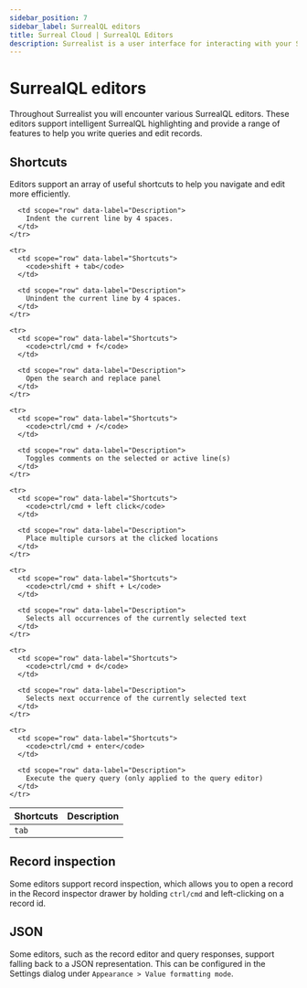 ```yaml
---
sidebar_position: 7
sidebar_label: SurrealQL editors
title: Surreal Cloud | SurrealQL Editors
description: Surrealist is a user interface for interacting with your SurrealDB database visually. It enables you to seamlessly connect to any SurrealDB instance, allowing you to execute queries, explore your tables, design your schemas, and much more.
---
```


# SurrealQL editors

Throughout Surrealist you will encounter various SurrealQL editors. These editors support intelligent SurrealQL highlighting and provide a range of features to help you write queries and edit records.

## Shortcuts

Editors support an array of useful shortcuts to help you navigate and edit more efficiently.

<table>
  <thead>
    <tr>
      <th scope="col">Shortcuts</th>
      <th scope="col">Description</th>
    </tr>
  </thead>

  <tbody>
    <tr>
      <td scope="row" data-label="Shortcuts">
        <code>tab</code>
      </td>

      <td scope="row" data-label="Description">
        Indent the current line by 4 spaces.
      </td>
    </tr>

    <tr>
      <td scope="row" data-label="Shortcuts">
        <code>shift + tab</code>
      </td>

      <td scope="row" data-label="Description">
        Unindent the current line by 4 spaces.
      </td>
    </tr>

    <tr>
      <td scope="row" data-label="Shortcuts">
        <code>ctrl/cmd + f</code>
      </td>

      <td scope="row" data-label="Description">
        Open the search and replace panel
      </td>
    </tr>

    <tr>
      <td scope="row" data-label="Shortcuts">
        <code>ctrl/cmd + /</code>
      </td>

      <td scope="row" data-label="Description">
        Toggles comments on the selected or active line(s)
      </td>
    </tr>

    <tr>
      <td scope="row" data-label="Shortcuts">
        <code>ctrl/cmd + left click</code>
      </td>

      <td scope="row" data-label="Description">
        Place multiple cursors at the clicked locations
      </td>
    </tr>

    <tr>
      <td scope="row" data-label="Shortcuts">
        <code>ctrl/cmd + shift + L</code>
      </td>

      <td scope="row" data-label="Description">
        Selects all occurrences of the currently selected text
      </td>
    </tr>

    <tr>
      <td scope="row" data-label="Shortcuts">
        <code>ctrl/cmd + d</code>
      </td>

      <td scope="row" data-label="Description">
        Selects next occurrence of the currently selected text
      </td>
    </tr>

    <tr>
      <td scope="row" data-label="Shortcuts">
        <code>ctrl/cmd + enter</code>
      </td>

      <td scope="row" data-label="Description">
        Execute the query query (only applied to the query editor)
      </td>
    </tr>
  </tbody>
</table>

## Record inspection

Some editors support record inspection, which allows you to open a record in the Record inspector drawer by holding `ctrl/cmd` and left-clicking on a record id.

## JSON

Some editors, such as the record editor and query responses, support falling back to a JSON representation.
This can be configured in the Settings dialog under `Appearance > Value formatting mode`.
